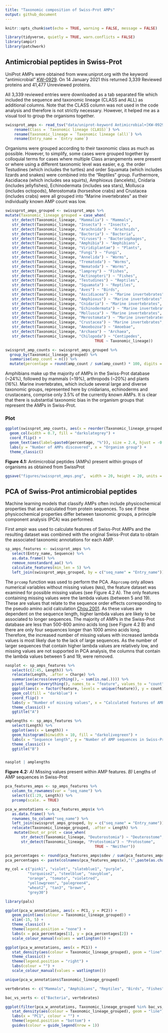 ```yaml
---
title: "Taxonomic composition of Swiss-Prot AMPs"
output: github_document
---
```


```r
knitr::opts_chunk$set(echo = TRUE, warning = FALSE, message = FALSE)
```

```r
library(tidyverse, quietly = TRUE, warn.conflicts = FALSE)
library(ampir)
library(patchwork)
```

## Antimicrobial peptides in Swiss-Prot

UniProt AMPs were obtained from www.uniprot.org with the keyword "antimicrobial" [KW-0929](https://www.uniprot.org/keywords/KW-0929).
On 14 January 2021 this returned 3,339 Reviewed proteins and 41,477 Unreviewed proteins.

All 3,339 reviewed entries were downloaded as a tab separated file which included the sequence and taxonomic lineage (CLASS and ALL) as additional columns. Note that the CLASS column was not used in the code analysis and therefore is not strictly necessary. However, it helped me as a visual tool to group the organisms together.

```r
swissprot_amps <- read_tsv("data/uniprot-keyword Antimicrobial+[KW-0929] -filtered-reviewed yes.tab") %>%
    rename(Class = `Taxonomic lineage (CLASS)`) %>%
    rename(Taxonomic_lineage = `Taxonomic lineage (all)`) %>%
    rename(Entry_name = `Entry name`) 
```

Organisms were grouped according to their taxonomic class as much as possible. However, to simplify, some cases were grouped together by colloquial terms for cases where multiple Class arrangements were present or where using a different taxonomic level was easier, e.g. the order Testudines (which includes the turtles) and order Squamata (which includes lizards and snakes) were combined into the "Reptiles" group. Furthermore, Ascidiacea (which includes sea squirts), Amphioxus (lancelets), Cnidaria (includes jellyfishes), Echinodermata (includes sea stars), Mollusca (includes octopods), Merostomata (horseshoe crabs) and Crustacea (includes crabs) were all grouped into "Marine invertebrates" as their individually known AMP count was low.


```r
swissprot_amps_grouped <- swissprot_amps %>%
mutate(Taxonomic_lineage_grouped = case_when(
   str_detect(Taxonomic_lineage, "Mammalia") ~ "Mammals",
   str_detect(Taxonomic_lineage, "Insecta") ~ "Insects",
   str_detect(Taxonomic_lineage, "Arachnida") ~ "Arachnids",
   str_detect(Taxonomic_lineage, "Bacteria") ~ "Bacteria",
   str_detect(Taxonomic_lineage, "Viruses") ~ "Bacteriophages",
   str_detect(Taxonomic_lineage, "Amphibia") ~ "Amphibians",
   str_detect(Taxonomic_lineage, "Viridiplantae") ~ "Plants",
   str_detect(Taxonomic_lineage, "Fungi") ~ "Fungi",
   str_detect(Taxonomic_lineage, "Annelida") ~ "Worms",
   str_detect(Taxonomic_lineage, "Trematoda") ~ "Worms",
   str_detect(Taxonomic_lineage, "Nematoda") ~ "Worms",
   str_detect(Taxonomic_lineage, "lamprey") ~ "Fishes",
   str_detect(Taxonomic_lineage, "Actinopteri") ~ "Fishes",
   str_detect(Taxonomic_lineage, "Testudines") ~ "Reptiles",
   str_detect(Taxonomic_lineage, "Squamata") ~ "Reptiles", 
   str_detect(Taxonomic_lineage, "Aves") ~ "Birds", 
   str_detect(Taxonomic_lineage, "Ascidiacea") ~ "Marine invertebrates", 
   str_detect(Taxonomic_lineage, "Amphioxus") ~ "Marine invertebrates", 
   str_detect(Taxonomic_lineage, "Cnidaria") ~ "Marine invertebrates", 
   str_detect(Taxonomic_lineage, "Echinodermata") ~ "Marine invertebrates", 
   str_detect(Taxonomic_lineage, "Mollusca") ~ "Marine invertebrates",
   str_detect(Taxonomic_lineage, "Merostomata") ~ "Marine invertebrates",
   str_detect(Taxonomic_lineage, "Crustacea") ~ "Marine invertebrates",
   str_detect(Taxonomic_lineage, "Amoebozoa") ~ "Amoebae",
   str_detect(Taxonomic_lineage, "Archaea") ~ "Archaea",
   str_detect(Taxonomic_lineage, "Chilopoda") ~ "Centipedes",
                                        TRUE ~ Taxonomic_lineage))
```

```r
swissprot_amp_counts <- swissprot_amps_grouped %>%
  group_by(Taxonomic_lineage_grouped) %>% 
  summarise(amp_count = n()) %>% 
  mutate(percentage = round(amp_count / sum(amp_count) * 100, digits = 1))
```

Amphibians make up the majority of AMPs in the Swiss-Prot database (~24%), followed by mammals (~19%), arthropods (~20%) and plants (16%). Marine invertebrates, which include several large and diverse taxonomic groups, represented here by cnidarians, echinoderms and crustaceans, comprise only 3.5% of the currently known AMPs. It is clear that there is substantial taxonomic bias in the organism groups that represent the AMPs in Swiss-Prot.

### Plot 

```r
ggplot(swissprot_amp_counts, aes(x = reorder(Taxonomic_lineage_grouped, amp_count), y = amp_count)) +
  geom_col(width = 0.7, fill = "darkslategrey") +
  coord_flip() +
  geom_text(aes(label=paste0(percentage, "%")), size = 2.4, hjust = -0.1) +
  labs(y = "Number of AMPs discovered", x = "Organism group") +
  theme_classic()
```

**Figure 4.1:** Antimicrobial peptides (AMPs) present within groups of organisms as obtained from SwissProt 

```r
ggsave("figures/swissprot_amps.png",  width = 20, height = 20, units = "cm")
```

## PCA of Swiss-Prot antimicrobial peptides

Machine learning models that classify AMPs often include physicochemical properties that are calculated from protein sequences. To see if these physicochemical properties differ between taxonomic groups, a principle component analysis (PCA) was performed.

First ampir was used to calculate features of Swiss-Prot AMPs and the resulting dataset was combined with the original Swiss-Prot data to obtain the associated taxonomic annotations for each AMP.

```r
sp_amps_features <- swissprot_amps %>% 
   select(Entry_name, Sequence) %>% 
   as.data.frame() %>% 
   remove_nonstandard_aa() %>% 
   calculate_features(min_len = 5) %>%
   left_join(swissprot_amps_grouped, by = c("seq_name" = "Entry_name"))
```

The `prcomp` function was used to perform the PCA. As`prcomp` only allows numerical variables without missing values (`NA`s), the feature dataset was examined for possible missing values (see Figure 4.2 A). The only features containing missing values were the lambda values (between 5 and 19). These are values that relate to the sequence order effects corresponding to the pseudo amino acid calculation [Chou 2001](https://doi.org/10.1002/prot.1035). As these values are dependent on the sequence length, higher lambda values are likely to be associated to longer sequences. The majority of AMPs in the Swiss-Prot database are less than 500-800 amino acids long (see Figure 4.2 B) and there are only four sequences longer than 1000 amino acids long. Therefore, the increased number of missing values with increased lambda values is most likely due to the lack of large sequences. As the number of larger sequences that contain higher lambda values are relatively low, and missing values are not supported in PCA analysis, the columns that contain the lambda values between 5 and 19, were removed. 

```r
nasplot <- sp_amps_features %>% 
   select(c(2:45, Length)) %>%
   relocate(Length, .after = Charge) %>%
   summarise(across(everything(), ~ sum(is.na(.)))) %>%
   pivot_longer(everything(), names_to = "feature", values_to = "count")  %>%
   ggplot(aes(x = factor(feature, levels = unique(feature)), y = count)) +
   geom_col(fill = "darkblue") +
   coord_flip() +
   labs(y = "Number of missing values", x = "Calculated features of AMP sequences") +
   theme_classic() +
   ggtitle("A")

amplengths <- sp_amps_features %>%
   select(Length) %>%
   ggplot(aes(x = Length)) +
   geom_histogram(binwidth = 10, fill = "darkolivegreen") +
   labs(x = "Sequence length", y = "Number of AMP sequences in Swiss-Prot") +
   theme_classic() +
   ggtitle("B")


nasplot | amplengths
```

**Figure 4.2:** *A)* Missing values present within AMP features. *B)* Lengths of AMP sequences in Swiss-Prot



```r
pca_features_amps <- sp_amps_features %>% 
   column_to_rownames(var = "seq_name") %>% 
   select(c(1:29, Length)) %>%
   prcomp(scale. = TRUE)

pca_w_annotations <- pca_features_amps$x %>% 
   as.data.frame() %>% 
   rownames_to_column("seq_name") %>% 
   left_join(swissprot_amps_grouped, by = c("seq_name" = "Entry_name")) %>%
   relocate(Taxonomic_lineage_grouped, .after = Length) %>%
    mutate(Deut_or_prot = case_when(
       str_detect(Taxonomic_lineage, "Deuterostomia") ~ "Deuterostome",
       str_detect(Taxonomic_lineage, "Protostomia") ~ "Protostome",
                                        TRUE ~ "Neither"))
```

```r
pca_percentages <- round(pca_features_amps$sdev / sum(pca_features_amps$sdev) * 100, 2)
pca_percentages <- paste(colnames(pca_features_amps$x),"(",paste(as.character(pca_percentages), "%",")", sep = ""))
```

```r
my_col = c("pink1", "violet", "slateblue1", "purple",
          "turquoise2", "steelblue", "navyblue",
          "orange", "tomato", "violetred",
          "yellowgreen", "palegreen4",
          "wheat2", "tan3", "brown",
          "grey30")

library(pals)
```

```r
ggplot(pca_w_annotations, aes(x = PC1, y = PC2)) +
   geom_point(aes(colour = Taxonomic_lineage_grouped)) +
   xlim(-15, 5) +
   theme_classic() +
   theme(legend.position = "none") +
   labs(x = pca_percentages[1], y = pca_percentages[2]) +
   scale_colour_manual(values = watlington()) +

ggplot(pca_w_annotations, aes(x = PC1)) +
   stat_density(aes(colour = Taxonomic_lineage_grouped), geom = "line", position = "identity") +
   theme_classic() +
   theme(legend.position = "right") +
   labs(colour = "") +
   scale_colour_manual(values = watlington())
```

```r
unique(pca_w_annotations$Taxonomic_lineage_grouped)

vertebrates <- c("Mammals", "Amphibians", "Reptiles", "Birds", "Fishes")

bac_vs_verts <- c("Bacteria", vertebrates)

ggplot(filter(pca_w_annotations, Taxonomic_lineage_grouped %in% bac_vs_verts), aes(x = PC1)) +
   stat_density(aes(colour = Taxonomic_lineage_grouped), geom = "line", position = "identity") +
   labs(x = "PC1", colour = "") +
   theme(legend.position = "bottom") +
   guides(colour = guide_legend(nrow = 1))


```




